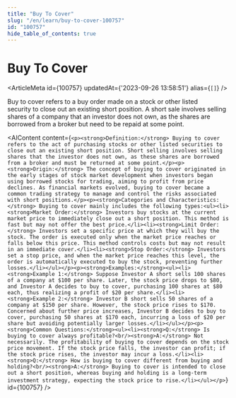 ```yaml
---
title: "Buy To Cover"
slug: "/en/learn/buy-to-cover-100757"
id: "100757"
hide_table_of_contents: true
---
```



# Buy To Cover

<ArticleMeta id={100757} updatedAt={'2023-09-26 13:58:51'} alias={`[]`} />
<div className='border-solid border-b border-t-0 my-4 border-[var(--ifm-color-gray-300)]' />

Buy to cover refers to a buy order made on a stock or other listed security to close out an existing short position. A short sale involves selling shares of a company that an investor does not own, as the shares are borrowed from a broker but need to be repaid at some point.

<AIContent content={`<p><strong>Definition:</strong> Buying to cover refers to the act of purchasing stocks or other listed securities to close out an existing short position. Short selling involves selling shares that the investor does not own, as these shares are borrowed from a broker and must be returned at some point.</p><p><strong>Origin:</strong> The concept of buying to cover originated in the early stages of stock market development when investors began using borrowed stocks for trading, aiming to profit from price declines. As financial markets evolved, buying to cover became a common trading strategy to manage and control the risks associated with short positions.</p><p><strong>Categories and Characteristics:</strong> Buying to cover mainly includes the following types:<ul><li><strong>Market Order:</strong> Investors buy stocks at the current market price to immediately close out a short position. This method is fast but may not offer the best price.</li><li><strong>Limit Order:</strong> Investors set a specific price at which they will buy the stock. The order is executed only when the market price reaches or falls below this price. This method controls costs but may not result in an immediate cover.</li><li><strong>Stop Order:</strong> Investors set a stop price, and when the market price reaches this level, the order is automatically executed to buy the stock, preventing further losses.</li></ul></p><p><strong>Examples:</strong><ul><li><strong>Example 1:</strong> Suppose Investor A short sells 100 shares of a company at $100 per share. Later, the stock price drops to $80, and Investor A decides to buy to cover, purchasing 100 shares at $80 each, thus realizing a profit of $20 per share.</li><li><strong>Example 2:</strong> Investor B short sells 50 shares of a company at $150 per share. However, the stock price rises to $170. Concerned about further price increases, Investor B decides to buy to cover, purchasing 50 shares at $170 each, incurring a loss of $20 per share but avoiding potentially larger losses.</li></ul></p><p><strong>Common Questions:</strong><ul><li><strong>Q:</strong> Is buying to cover always profitable?<br/><strong>A:</strong> Not necessarily. The profitability of buying to cover depends on the stock price movement. If the stock price falls, the investor can profit; if the stock price rises, the investor may incur a loss.</li><li><strong>Q:</strong> How is buying to cover different from buying and holding?<br/><strong>A:</strong> Buying to cover is intended to close out a short position, whereas buying and holding is a long-term investment strategy, expecting the stock price to rise.</li></ul></p>`} id={100757} />
